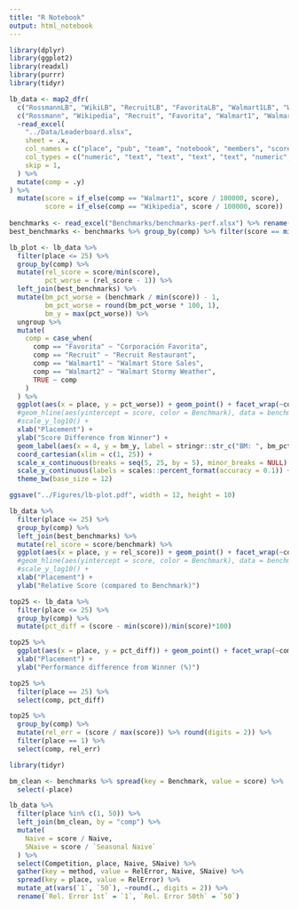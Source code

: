 ```yaml
---
title: "R Notebook"
output: html_notebook
---
```


```r
library(dplyr)
library(ggplot2)
library(readxl)
library(purrr)
library(tidyr)
```

```r
lb_data <- map2_dfr(
  c("RossmannLB", "WikiLB", "RecruitLB", "FavoritaLB", "Walmart1LB", "Walmart2LB"),
  c("Rossmann", "Wikipedia", "Recruit", "Favorita", "Walmart1", "Walmart2"),
  ~read_excel(
    "../Data/Leaderboard.xlsx", 
    sheet = .x,
    col_names = c("place", "pub", "team", "notebook", "members", "score", "entries", "last"), 
    col_types = c("numeric", "text", "text", "text", "text", "numeric", "numeric", "text"),
    skip = 1, 
  ) %>% 
  mutate(comp = .y)
) %>% 
  mutate(score = if_else(comp == "Walmart1", score / 100000, score),
         score = if_else(comp == "Wikipedia", score / 100000, score))
 
benchmarks <- read_excel("Benchmarks/benchmarks-perf.xlsx") %>% rename(comp = CompId, score = Score) %>% mutate(place = NA)
best_benchmarks <- benchmarks %>% group_by(comp) %>% filter(score == min(score)) %>% select(comp, benchmark = score)

lb_plot <- lb_data %>% 
  filter(place <= 25) %>% 
  group_by(comp) %>% 
  mutate(rel_score = score/min(score),
         pct_worse = (rel_score - 1)) %>% 
  left_join(best_benchmarks) %>% 
  mutate(bm_pct_worse = (benchmark / min(score)) - 1,
         bm_pct_worse = round(bm_pct_worse * 100, 1),
         bm_y = max(pct_worse)) %>% 
  ungroup %>% 
  mutate(
    comp = case_when(
      comp == "Favorita" ~ "Corporación Favorita",
      comp == "Recruit" ~ "Recruit Restaurant",
      comp == "Walmart1" ~ "Walmart Store Sales",
      comp == "Walmart2" ~ "Walmart Stormy Weather",
      TRUE ~ comp
    )
  ) %>% 
  ggplot(aes(x = place, y = pct_worse)) + geom_point() + facet_wrap(~comp, scales = "free_y") +
  #geom_hline(aes(yintercept = score, color = Benchmark), data = benchmarks) +
  #scale_y_log10() +
  xlab("Placement") +
  ylab("Score Difference from Winner") +
  geom_label(aes(x = 4, y = bm_y, label = stringr::str_c("BM: ", bm_pct_worse, "%"))) +
  coord_cartesian(xlim = c(1, 25)) +
  scale_x_continuous(breaks = seq(5, 25, by = 5), minor_breaks = NULL) +
  scale_y_continuous(labels = scales::percent_format(accuracy = 0.1)) +
  theme_bw(base_size = 12)

ggsave("../Figures/lb-plot.pdf", width = 12, height = 10)
```



```r
lb_data %>% 
  filter(place <= 25) %>% 
  group_by(comp) %>% 
  left_join(best_benchmarks) %>% 
  mutate(rel_score = score/benchmark) %>% 
  ggplot(aes(x = place, y = rel_score)) + geom_point() + facet_wrap(~comp, scales = "free_y") +
  #geom_hline(aes(yintercept = score, color = Benchmark), data = benchmarks) +
  #scale_y_log10() +
  xlab("Placement") +
  ylab("Relative Score (compared to Benchmark)")

```


```r
top25 <- lb_data %>% 
  filter(place <= 25) %>% 
  group_by(comp) %>%
  mutate(pct_diff = (score - min(score))/min(score)*100)

top25 %>%
  ggplot(aes(x = place, y = pct_diff)) + geom_point() + facet_wrap(~comp) +
  xlab("Placement") +
  ylab("Performance difference from Winner (%)")

```

```r
top25 %>% 
  filter(place == 25) %>% 
  select(comp, pct_diff)
```

```r
top25 %>% 
  group_by(comp) %>% 
  mutate(rel_err = (score / max(score)) %>% round(digits = 2)) %>% 
  filter(place == 1) %>%
  select(comp, rel_err)
```


```r
library(tidyr)

bm_clean <- benchmarks %>% spread(key = Benchmark, value = score) %>%
  select(-place)

lb_data %>% 
  filter(place %in% c(1, 50)) %>%
  left_join(bm_clean, by = "comp") %>%
  mutate(
    Naive = score / Naive,
    SNaive = score / `Seasonal Naive`
  ) %>%
  select(Competition, place, Naive, SNaive) %>%
  gather(key = method, value = RelError, Naive, SNaive) %>%
  spread(key = place, value = RelError) %>%
  mutate_at(vars(`1`, `50`), ~round(., digits = 2)) %>%
  rename(`Rel. Error 1st` = `1`, `Rel. Error 50th` = `50`) 
  
```

